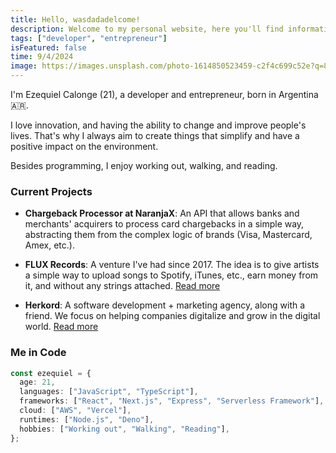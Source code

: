 ```yaml
---
title: Hello, wasdadadelcome!
description: Welcome to my personal website, here you'll find information about me, my projects, and my day-to-day life.
tags: ["developer", "entrepreneur"]
isFeatured: false
time: 9/4/2024
image: https://images.unsplash.com/photo-1614850523459-c2f4c699c52e?q=80&w=3570&auto=format&fit=crop&ixlib=rb-4.0.3&ixid=M3wxMjA3fDB8MHxwaG90by1wYWdlfHx8fGVufDB8fHx8fA%3D%3D
---
```


I'm Ezequiel Calonge (21), a developer and entrepreneur, born in Argentina 🇦🇷.

I love innovation, and having the ability to change and improve people's lives. That's why I always aim to create things that simplify and have a positive impact on the environment.

Besides programming, I enjoy working out, walking, and reading.

### Current Projects

- **Chargeback Processor at NaranjaX**: An API that allows banks and merchants' acquirers to process card chargebacks in a simple way, abstracting them from the complex logic of brands (Visa, Mastercard, Amex, etc.).

- **FLUX Records**: A venture I've had since 2017. The idea is to give artists a simple way to upload songs to Spotify, iTunes, etc., earn money from it, and without any strings attached. [Read more](https://fluxrcrds.com)

- **Herkord**: A software development + marketing agency, along with a friend. We focus on helping companies digitalize and grow in the digital world. [Read more](https://herkord.com)

### Me in Code

```typescript
const ezequiel = {
  age: 21,
  languages: ["JavaScript", "TypeScript"],
  frameworks: ["React", "Next.js", "Express", "Serverless Framework"],
  cloud: ["AWS", "Vercel"],
  runtimes: ["Node.js", "Deno"],
  hobbies: ["Working out", "Walking", "Reading"],
};
```
